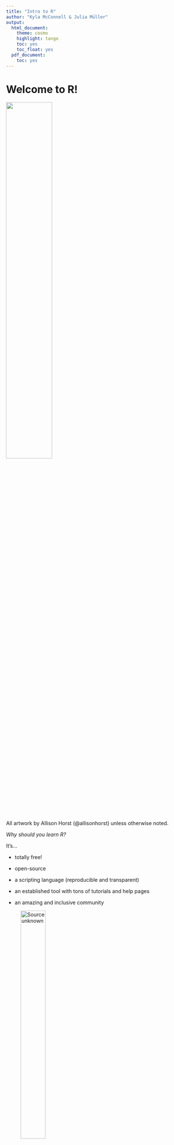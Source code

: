 ```yaml
---
title: "Intro to R"
author: "Kyla McConnell & Julia Müller"
output:
  html_document:
    theme: cosmo
    highlight: tango
    toc: yes
    toc_float: yes
  pdf_document:
    toc: yes
---
```


# Welcome to R!

![](img/welcome.png){width=50%}

All artwork by Allison Horst (@allisonhorst) unless otherwise noted.


*Why should you learn R?*

It's...

- totally free!

- open-source

- a scripting language (reproducible and transparent)

- an established tool with tons of tutorials and help pages 

- an amazing and inclusive community 

![Source unknown](img/opensource.jpg){width=40%}


## (1) First steps

R = programming language that can be written directly into your computer's console/terminal

R-Studio = integrated development environment (IDE) with lots of features

Almost all R-users have both installed 


### R-Studio

Four panels: 

Top-left: scripting panel -- write and save code (may only open when you open a new file)

Bottom-left: console panel -- input/output that won't be saved

Top-right: environment panel -- dataframes, variables (and sometimes has other features too, depending on what you're working with)

Bottom-right: install and update packages, preview plots, read help files, and some other features


### R script (.R)

File -> New File -> R Script 

- simple: only code

- write lines of code in the order they are meant to be run

- run each line by clicking that line and pressing Control + R (on Windows) or Cmd + Enter (on Mac)

- output shows below, in console panel (number in bracket shows amount of output if there is more than one line)

- Try it out: 5 + 5 

- comments that are not read as code: #



### R-Markdown file (.Rmd)

File -> New File -> R Markdown

- R-Markdown: more complex, both code and text, can also include images and some basic formatting (## for headers)

- YAML information at top:

  ---
  title: "Intro to R"
  author: "Kyla McConnell"
  date: "12/21/2020"
  output: html_document
  ---

![](img/reproducibility_court.png){width=60%}

- text in whitespace = text (unlike in an R script)
  - keep notes or leave a record of your decisions

- code needs a code chunk -- type it with three backticks or use Insert in the top bar and select R
  
```r

```

Run code: 
- press Control + R (on Windows) or Cmd + Enter (on Mac) with your cursor in the line
- use green right-pointing arrow at right edge of code block
- arrow with line under it -> runs all code chunks above (but not the current one)

Output: 
- directly below code block in preview window

- Can also use (#) to denote lines that are comments and shouldn't be read as R code

#### Try it out

1. Add a new (R) code block below this text. One of R's most basic functions is as a (fancy) calculator. Try the following operations: 542 + 345, 67 * 29, 143/3

2. What happens if you chain together multiple operations? Try: 12 + 2 * 2 and (12 + 2) * 2 in an additional code block

3. Can you figure out what the following symbols mean in R: ^, %% ? Add another code block and give them a try. (Hint: %% is related to /)


![](img/code_hero.jpg){width=50%}

## (2) Variables

### Simple variables

Variables: give name/label to output, saves it (can be used anywhere below in current script)

name_of_variable <- code

For example:
```r
num_cats <- 12

num_cats * 3
```


```r
num_dogs <- 7

num_pets <- num_cats + num_dogs
```

```r
num_pets
```


```r
double_cats <- num_cats * 2
double_cats
```

- Variables are case sensitive (caps/lowercase matters) and can't include spaces.
- Commonly snake_case 

- You can preview your current variables in the R-Studio environment pane

#### Try it out

1. You are planning a pizza party and want to figure out how many pieces of pizza each of your guests can eat before the pizzas run out. Create a variable called "guests" and assign it to the number of guests you have at your party: 15. (First, make a code block under this question!)

2. You order 5 pizzas. Assign the variable "pizzas" to the amount of pizzas you have: 6. Each pizza has 12 slices. Assign the variable "slices" to the amount of slices you have over all pizzas (hint: multiple the slices per pizza by the total number of pizzas -- you can use the pizzas variable here instead of retyping the number)

3. Divide your "slices" variable by your "guests" variable to figure out how many slices each person can have. 

4. 5 more people arrive to the party uninvited. Update your "guests" variable to the total number you have now. How many slices can each person have now?

![Source unknown](img/misspelled.jpg){width=50%}

### Vectors

If you want to have multiple items of the same type:
  - Use a *vector* -- enclosed in the syntax `c()`

- command `length()` returns number of items in the vector

```r
my_numbers <- c(12, 14, 26, 57, 82)

length(my_numbers)
```

You can also do "vector-wise" operations:
```r
my_numbers + 2

my_numbers ^ 2

my_numbers / 10
```

Mathematical operation is "broadcast" to each item


Add/subtract/multiply/divide a vector by another vector: items matched up one at a time in a loop

```r
my_numbers + my_numbers
```


You can also take a certain item from a vector using square brackets. For example, take the first item:

```r
my_numbers[1]
```

#### Try it out

1. Make a variable called long_array and assign it the values 1, 1, 2, 2, 5, 10 (don't forget the `c()` syntax!)
2. Make a variable called short_array and assign it the values 1, 6, 10
3. Subtract short_array from long_array
4. Subtract long_array from short_array
5. Look at the output. What does this tell you about how R deals with vectors of different lengths?

## (3) Data types

- Data types -- how R interprets the input you give it
- Figure out what type something is with `class()` 

### Numeric

```r
class(8.8)
class(4.5113)
class(2)

fav_number <- 12

class(fav_number)
```

- Numbers generally treated as *numeric* -> can include decimals 

### Integer

- *integer* allows only whole numbers -> can force numbers into this form with `as.integer()`
  - this will truncate the decimal (cut it off), not round

```r
as.integer(8.8)

integer_variable <- as.integer(8.8)

integer_variable
class(integer_variable)
```

### Character

- *character* is text, always enclosed in either double or single quotation marks 

```r
class("hello")
```

Uncomment the following line by deleting the hashtag (#). Check out the error here -- it may sound confusing but try to identify what it is telling you.

```r
my_word <- "hello"
class(my_word)

#my_word + 2
```

If you forget the quotes, you'll also get an error (have to remove the comment character here to see it!)
```r
#my_name <- Kyla
```

![Source unknow](img/biden.jpg){width=50%}

### Logical
- *logical* can be either TRUE or FALSE, nothing else. 

test if something is identical with ==
test if something is not identical with !=
test if something is greater than with > or less than with <
or try greater than or equals to >= or less than or equal to with <=

```r
7 < 8

"dog" == "dogs"

8.8 >= 5.6

"seven" == 7

class("seven" == 7)
```

![Source unknow](img/sanders.png){width=50%}

### Factor
*factor* - string variables that should be treated as categories / distinct levels of a grouping -> will become more relevant when we work with datasets

- Allows you to represent text as group labels, that multiple items can belong to

```r
fav_flavors <- c("chocolate", "vanilla", "strawberry", "strawberry", "chocolate", "mint chocolate chip", "chocolate",  "vanilla", "strawberry", "chocolate")

class(fav_flavors)

summary(fav_flavors)
```

Change to factor with `as.factor()`
```r
fav_flavors <- as.factor(fav_flavors)

class(fav_flavors)

summary(fav_flavors)
```

Can also see the possible groupings of a factor using `levels()`
```r
levels(fav_flavors)
```


#### Try it out

1. Assign your name to the variable "my_name". What data type is the variable?
2. Try the command `nchar()` on your name variable. What does it do? Try also `toupper()`.
3. What does nchar(my_name) >= 4 return? What does this mean?

Bonus: What does TRUE == 1 return? What about FALSE == 1? Try them both with 0 too. What does this tell you about how R deals with logical variables?

## (4) Packages

### Installing packages

*Packages* - extend basic R functions to add more complicated/specialized functionality

- CRAN: R Consortium's host for packages -- any advanced R-programmer can make and submit their packages, any R-user can download and use them

- Install packages once when you first use them
  - command in console (or Markdown): `install.packages("packagename")`
  - or use the panel at the lower right, under the Packages tab

Try it now with one of the most used packages by copying the following code into your console `install.packages("tidyverse")`


### Using packages

- `library()` command at beginning of script to use calls from that package -- will only work if you've already installed the package

- Good style: load all packages in first code block

- Error about not finding a package? You probably don't have it installed. 

```r
library(tidyverse)
```


In summary: You need to install a package once, but need to load it (using the library command) every time you start a new R session.  

#### Try it out

1. Try the following command:
```r
#beep(2)
```
What error message do you get?

Now install the package "beepr" and call the package to this session with a library call somewhere above the beep command (line above is enough.) Try running the command again (make sure your speakers are on -- but not too loud :D) 

2. Install and -load- the "cowsay" package and try the following command:
```r
#say(what = "Good luck learning R!", by = "chicken")
```


## (5) Reading in data

- What type of file are you working with?
  - Excel: go to File -> Save As and select either comma-separated values (csv) or tab-separated values (tsv)
  - Or: open the file in a text editor to see what is used to separate the columns

- Where is the file saved?

  - working directory: the location that R should start looking for files -- `setwd()`
    - ex: `setwd(~Users/kyla/Documents...)` or `setwd(C:/Documents...)`
    - can also use Session -> Set Working Directory -> Choose Directory...
  - R-Markdown automatically sets the working directory to the folder you're in
  
  - once you've set the working directory:
    - can use files with just their short names ("experiment_data.csv")
    - can use data in a folder ("data/experiment_data.csv")
    - can use ../ to go backwards one folder

- Read in the file:
  - base-R: `read.csv()` and `read.tsv()`
  - tidyverse (improvements, reads as tibble instead of dataframe): `read_csv()` and `read_tsv()`
    - must have tidyverse installed and loaded with a `library()` call
    - note: `read_csv2()` for csv files in languages that use a comma as a decimal separator and thus a semicolon as a csv separator 
    - alternatively: read_delim(file, delim = "")
    
*Save the output to a variable.*


![Source unknown](img/excel.jpg){width=40%}

```r
jump_data <- read_csv("jump.csv")

jump_data <- read_delim("jump.csv", delim = ",")
```


## (6) Exploring your data

Now you have a data file read in, but how do you see what's in it?

`head()`: shows first six rows 
```r
head(jump_data)
```

Can change the amount of rows with the n *argument* 
```r
head(jump_data, n=3)
```

Or: click name of dataframe in Environment tab
  - can also sort columns and Filter rows -- just for viewing purposes
  - bit slow if you start having huge dataframes but often a good first look

`summary()`: call it on a dataframe to get each column and useful info based on the data type. For example, numeric columns will show the min, median, max and the quartiles (25% increments).
```r
summary(jump_data)
```

#### Try it out

1. Download the three "penguin_data" files and save them in the same location as this Markdown. They all contain the same data, but it's saved in slightly different formats, so you need to read them each in with a different command. Make sure to save them to variables.
2. Take a look at your dataframe in the Environment tab. 
3. Try the command `colnames()` on the variable you saved the dataframe to. What does it do?
4. We already tried the `head()` command, now try the `tail()` command. What does it do?


## (7) Columns

- specific column call with dataframe_name$column_name

R-Studio will helpfully suggest the column names as soon as it sees the $
```r
jump_data$participant
```

```r
jump_data$height_cm
```

### Descriptive stats

Basic descriptive statistics for numeric columns -- mean, median and range 

```r
mean(jump_data$height_cm)
```

```r
range(jump_data$height_cm)
```

```r
median(jump_data$height_cm)
```

```r
summary(jump_data$height_cm)
```


#### Try it out

1. Use the penguin dataset. What is the range of flipper lengths?
2. Save the mean body mass to a variable called "average_bodymass". This number is in grams. What would the equivalent be in kilograms? Hint: Divide by 1000.


### Categorical columns

The penguins data contains information on several different penguin species. But how many, exactly? Let's try to use 'summary' to extract that information:
```r
penguins <- read_tsv("penguin_data_3.txt")

summary(penguins$species)
```
- Summary on a character column shows that each entry is seen as different and not comparable.
- This is a character (the default for text data)
- But should be a factor
- Factors represent groups (participant, conditions, etc.)
- We can use `class` on a variable to have R show us which data type it is:

```r
class(penguins$species)

class(penguins$bill_length_mm)
```

- Change a character column into a factor using `as_factor()` 
  - Overwrite the original column

```r
penguins$species <- as_factor(penguins$species)

class(penguins$species)

summary(penguins$species)
```

- Quick reference: check the environment tab upper-right

#### Try it out
1. Which other variables in the penguins data should be factors? Change them using the same code we used above.
2. How many entries from penguins who live on the "Dream" island are there?


## (8) The pipe operator

The pipe %>% is a command from the magrittr package (which is included in tidyverse, so no need to load it explicitly). 
When the pipe is used, the output from the first line is automatically passed to the second line. Specifically, the output is used as the first argument of the next command.
Use Control + Shift + M to automatically insert %>% 

```r
summary(penguins)
# is equivalent to:
penguins %>% # the line break here is optional, but makes the code more readable
  summary()

head(penguins, n = 4)
# is equivalent to:
penguins %>% 
  head(n = 4)
```

#### Try it out
Look at the last three lines of the penguins data (hint: `tail`). Use the base R command, then try to rewrite it with the pipe %>% 

![](img/r_first_then.png){width=50%}

## (9) Conclusion

- Installed R, R-Studio
- R-Markdown 
- variables
- data types: numeric, integer, character, factor, vector
- installing & loading packages
- reading in files 
- looking at dataframes in R  

Next time:  
- tidyverse  
- rename columns  
- make new columns  
- reorder  
- filter based on condition  
- etc.

![](img/r_rollercoaster.png){width=80%}

### Reading

As a follow-up to this tutorial, you might want to read chapters 3.3 - 3.9 in Navarro, Learning Statistics with R (p. 46 - 66).

